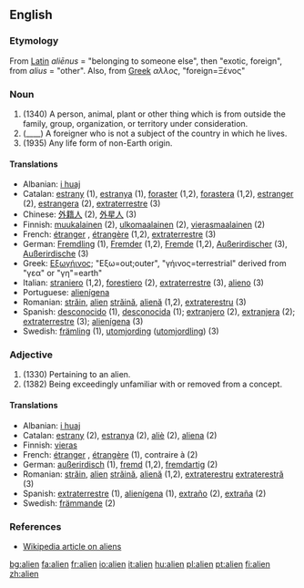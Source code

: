 {{wikipedia}}
==English==

===Etymology===
From [[Latin]] ''aliēnus'' = "belonging to someone else", then "exotic, foreign", from ''alius'' = "other".  Also, from [[Greek]] ''αλλος'', "foreign=Ξένος"

===Noun===
{{en-noun}}

#(1340) A person, animal, plant or other thing which is from outside the family, group, organization, or territory under consideration.
#(____) A foreigner who is not a subject of the country in which he lives.
#(1935) Any life form of non-Earth origin.

====Translations====
{{rfc-trans}}
*Albanian: [[i huaj]]
*Catalan: [[estrany]] {{m}} (1), [[estranya]] {{f}} (1), [[foraster]] {{m}} (1,2), [[forastera]] {{f}} (1,2), [[estranger]] {{m}} (2), [[estrangera]] {{f}} (2), [[extraterrestre]] (3)
*Chinese: [[外籍人]] (2), [[外星人]] (3)
*Finnish: [[muukalainen]] (2), [[ulkomaalainen]] (2), [[vierasmaalainen]] (2)
*French: [[étranger]] {{m}}, [[étrangère]] {{f}} (1,2), [[extraterrestre]] (3)
*German: [[Fremdling]] {{m}} (1), [[Fremder]] {{m}} (1,2), [[Fremde]] {{f}} (1,2), [[Außerirdischer]] {{m}} (3), [[Außerirdische]] {{f}} (3)
*Greek: [[Εξωγήινος]]; "Εξω=out;outer", "γήινος=terrestrial" derived from "γεα" or "γη"=earth"
*Italian: [[straniero]] {{m}} (1,2), [[forestiero]] {{m}} (2), [[extraterrestre]] (3), [[alieno]] (3)
*Portuguese: [[alienígena]]
*Romanian: [[străin]], [[alien]] {{m}} [[străină]], [[alienă]] {{f}} (1,2), [[extraterestru]] (3)
*Spanish: [[desconocido]] {{m}} (1), [[desconocida]] {{f}} (1); [[extranjero]] {{m}} (2), [[extranjera]] {{f}} (2); [[extraterrestre]] (3); [[alienígena]] (3)
*Swedish: [[främling]] (1), [[utomjording]] ([[utomjordling]]) (3)

===Adjective===
{{en-adj}}

#(1330) Pertaining to an alien.
#(1382) Being exceedingly unfamiliar with or removed from a concept.

====Translations====
{{rfc-trans}}
*Albanian: [[i huaj]]
*Catalan: [[estrany]] {{m}} (2), [[estranya]] {{f}} (2), [[aliè]] {{m}} (2), [[aliena]] {{f}} (2)
*Finnish: [[vieras]]
*French: [[étranger]] {{m}}, [[étrangère]] {{f}} (1), contraire à (2)
*German: [[außerirdisch]] (1), [[fremd]] (1,2), [[fremdartig]] (2)
*Romanian: [[străin]], [[alien]] {{m}} [[străină]], [[alienă]] {{f}} (1,2), [[extraterestru]] {{m}} [[extraterestră]] (3)
*Spanish: [[extraterrestre]] (1), [[alienígena]] (1), [[extraño]] {{m}} (2), [[extraña]] {{f}} (2)
*Swedish: [[främmande]] (2)

===References===
* [[w:Alien|Wikipedia article on aliens]]

[[bg:alien]]
[[fa:alien]]
[[fr:alien]]
[[io:alien]]
[[it:alien]]
[[hu:alien]]
[[pl:alien]]
[[pt:alien]]
[[fi:alien]]
[[zh:alien]]